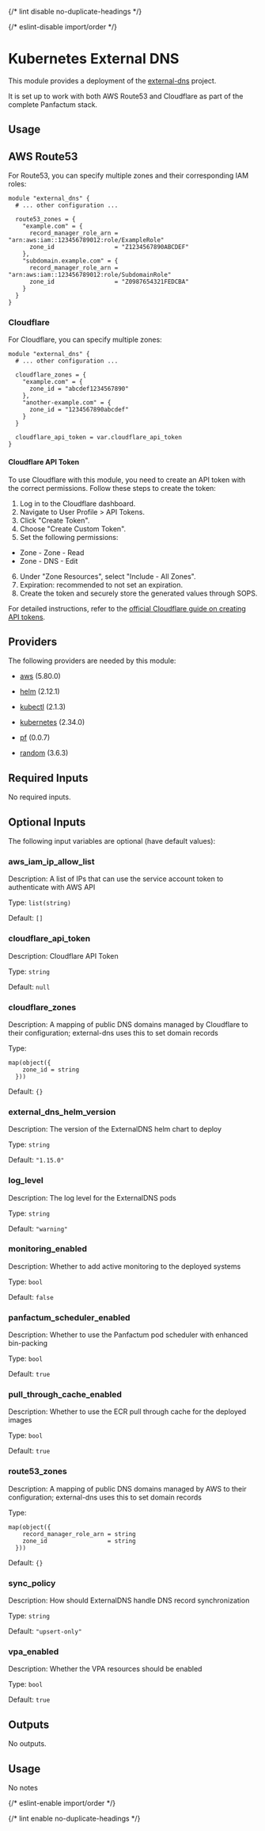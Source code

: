 
{/* lint disable no-duplicate-headings */}

{/* eslint-disable import/order */}

<ModuleHeader name="kube_external_dns" sourceHref="https://github.com/Panfactum/stack/tree/__PANFACTUM_VERSION_EDGE__/packages/infrastructure/kube_external_dns" status="stable" type="direct" />

# Kubernetes External DNS

This module provides a deployment of the [external-dns](https://github.com/kubernetes-sigs/external-dns) project.

It is set up to work with both AWS Route53 and Cloudflare as part of the complete Panfactum stack.

## Usage

## AWS Route53

For Route53, you can specify multiple zones and their corresponding IAM roles:

```hcl
module "external_dns" {
  # ... other configuration ...

  route53_zones = {
    "example.com" = {
      record_manager_role_arn = "arn:aws:iam::123456789012:role/ExampleRole"
      zone_id                 = "Z1234567890ABCDEF"
    },
    "subdomain.example.com" = {
      record_manager_role_arn = "arn:aws:iam::123456789012:role/SubdomainRole"
      zone_id                 = "Z0987654321FEDCBA"
    }
  }
}
```

### Cloudflare

For Cloudflare, you can specify multiple zones:

```hcl
module "external_dns" {
  # ... other configuration ...

  cloudflare_zones = {
    "example.com" = {
      zone_id = "abcdef1234567890"
    },
    "another-example.com" = {
      zone_id = "1234567890abcdef"
    }
  }

  cloudflare_api_token = var.cloudflare_api_token
}
```

#### Cloudflare API Token

To use Cloudflare with this module, you need to create an API token with the correct permissions. Follow these steps to create the token:

1. Log in to the Cloudflare dashboard.
2. Navigate to User Profile > API Tokens.
3. Click "Create Token".
4. Choose "Create Custom Token".
5. Set the following permissions:

* Zone - Zone - Read
* Zone - DNS - Edit

6. Under "Zone Resources", select "Include - All Zones".
7. Expiration: recommended to not set an expiration.
8. Create the token and securely store the generated values through SOPS.

For detailed instructions, refer to the [official Cloudflare guide on creating API tokens](https://developers.cloudflare.com/fundamentals/api/get-started/create-token/).

## Providers

The following providers are needed by this module:

* [aws](https://registry.terraform.io/providers/hashicorp/aws/5.80.0/docs) (5.80.0)

* [helm](https://registry.terraform.io/providers/hashicorp/helm/2.12.1/docs) (2.12.1)

* [kubectl](https://registry.terraform.io/providers/alekc/kubectl/2.1.3/docs) (2.1.3)

* [kubernetes](https://registry.terraform.io/providers/hashicorp/kubernetes/2.34.0/docs) (2.34.0)

* [pf](https://registry.terraform.io/providers/panfactum/pf/0.0.7/docs) (0.0.7)

* [random](https://registry.terraform.io/providers/hashicorp/random/3.6.3/docs) (3.6.3)

## Required Inputs

No required inputs.

## Optional Inputs

The following input variables are optional (have default values):

### aws\_iam\_ip\_allow\_list

Description: A list of IPs that can use the service account token to authenticate with AWS API

Type: `list(string)`

Default: `[]`

### cloudflare\_api\_token

Description: Cloudflare API Token

Type: `string`

Default: `null`

### cloudflare\_zones

Description: A mapping of public DNS domains managed by Cloudflare to their configuration; external-dns uses this to set domain records

Type:

```hcl
map(object({
    zone_id = string
  }))
```

Default: `{}`

### external\_dns\_helm\_version

Description: The version of the ExternalDNS helm chart to deploy

Type: `string`

Default: `"1.15.0"`

### log\_level

Description: The log level for the ExternalDNS pods

Type: `string`

Default: `"warning"`

### monitoring\_enabled

Description: Whether to add active monitoring to the deployed systems

Type: `bool`

Default: `false`

### panfactum\_scheduler\_enabled

Description: Whether to use the Panfactum pod scheduler with enhanced bin-packing

Type: `bool`

Default: `true`

### pull\_through\_cache\_enabled

Description: Whether to use the ECR pull through cache for the deployed images

Type: `bool`

Default: `true`

### route53\_zones

Description: A mapping of public DNS domains managed by AWS to their configuration; external-dns uses this to set domain records

Type:

```hcl
map(object({
    record_manager_role_arn = string
    zone_id                 = string
  }))
```

Default: `{}`

### sync\_policy

Description: How should ExternalDNS handle DNS record synchronization

Type: `string`

Default: `"upsert-only"`

### vpa\_enabled

Description: Whether the VPA resources should be enabled

Type: `bool`

Default: `true`

## Outputs

No outputs.

## Usage

No notes

{/* eslint-enable import/order */}

{/* lint enable no-duplicate-headings */}
